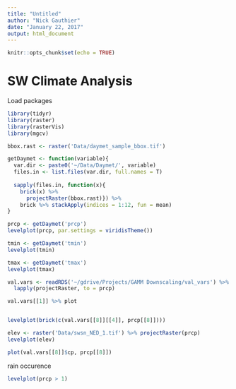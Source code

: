 ```yaml
---
title: "Untitled"
author: "Nick Gauthier"
date: "January 22, 2017"
output: html_document
---
```


```r
knitr::opts_chunk$set(echo = TRUE)
```
# SW Climate Analysis

Load packages
```r
library(tidyr)
library(raster)
library(rasterVis)
library(mgcv)
```


```r
bbox.rast <- raster('Data/daymet_sample_bbox.tif')

getDaymet <- function(variable){
  var.dir <- paste0('~/Data/Daymet/', variable)
  files.in <- list.files(var.dir, full.names = T)
  
  sapply(files.in, function(x){
    brick(x) %>% 
      projectRaster(bbox.rast)}) %>% 
    brick %>% stackApply(indices = 1:12, fun = mean)
}
```

```r
prcp <- getDaymet('prcp')
levelplot(prcp, par.settings = viridisTheme())

tmin <- getDaymet('tmin')
levelplot(tmin)

tmax <- getDaymet('tmax')
levelplot(tmax)
```

```r
val.vars <- readRDS('~/gdrive/Projects/GAMM Downscaling/val_vars') %>%
  lapply(projectRaster, to = prcp)

val.vars[[1]] %>% plot


levelplot(brick(c(val.vars[[8]][[4]], prcp[[8]])))
```

```r
elev <- raster('Data/swsn_NED_1.tif') %>% projectRaster(prcp)
levelplot(elev)
```


```r
plot(val.vars[[8]]$cp, prcp[[8]])
```

rain occurence
```r
levelplot(prcp > 1)
```

